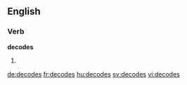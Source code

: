
==English==

===Verb===
'''decodes'''

# {{third-person singular of|decode}}

[[de:decodes]]
[[fr:decodes]]
[[hu:decodes]]
[[sv:decodes]]
[[vi:decodes]]